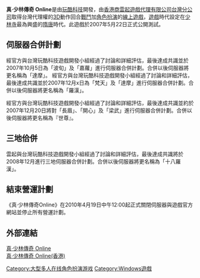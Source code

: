 '''真·少林傳奇 Online'''是由[[玩酷科技|玩酷科技]]開發，由[[香港商雲起遊戲代理有限公司台灣分公司|香港商雲起遊戲代理有限公司台灣分公司]]取得台灣代理權的[[3D|3D]]動作回合[[戰鬥|戰鬥]]加[[電子角色扮演遊戲|角色扮演]]的[[線上遊戲|線上遊戲]]，[[遊戲|遊戲]]時代設定在[[少林寺|少林寺]]最為興盛的[[隋|隋]][[唐|唐]]時代。此遊戲於2007年5月22日正式公開測試。

==伺服器合併計劃==
經官方與台灣玩酷科技遊戲開發小組經過了討論和詳細評估，最後達成共識並於2007年10月5日為「波旬」及「嘉蘿」進行伺服器合併計劃。合併以後伺服器將更名稱為「達摩」。
經官方與台灣玩酷科技遊戲開發小組經過了討論和詳細評估，最後達成共識並於2007年12月x日為「梵天」及「達摩」進行伺服器合併計劃。合併以後伺服器將更名稱為「羅漢」。

經官方與台灣玩酷科技遊戲開發小組經過了討論和詳細評估，最後達成共識並約於2007年12月20日將對「長眉」、「開心」及「梁武」進行伺服器合併計劃。合併以後伺服器將更名稱為『世尊』。

==三地佮併==
雲起與台灣玩酷科技遊戲開發小組經過了討論和詳細評估，最後達成共識將於2008年12月進行三地伺服器合併計劃。合併以後伺服器將更名稱為「十八羅漢」。

==結束營運計劃==
《真‧少林傳奇Online》在2010年4月19日中午12:00起正式關閉伺服器與遊戲官方網站並停止所有營運計劃。

==外部連結==
[http://sl2.runup.com.tw/top.php 真·少林傳奇 Online] {{Wayback|url=http://sl2.runup.com.tw/top.php |date=20120708233635 }}<br />
[http://sl2.runup.com.hk 真·少林傳奇 Online(香港)] {{Wayback|url=http://sl2.runup.com.hk/ |date=20090918225037 }}

<!--分類-->

[[Category:大型多人在线角色扮演游戏|Category:大型多人在线角色扮演游戏]]
[[Category:Windows遊戲|Category:Windows遊戲]]